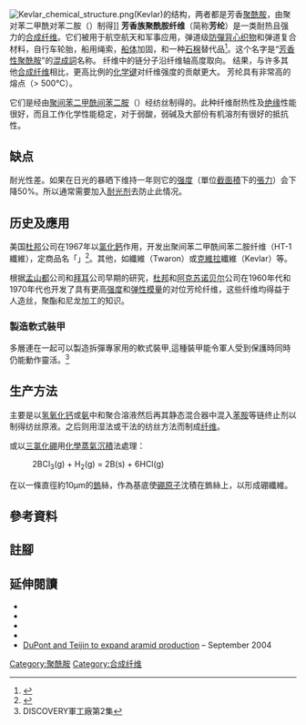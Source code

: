 [[File:Kevlar_chemical_structure.png|thumb]](Kevlar)的结构，两者都是芳香[[聚酰胺|聚酰胺]]，由聚对苯二甲酰对苯二胺（{{lang|en|p-phenylene terephthalamides , PPTA}}）制得]] 
'''芳香族聚酰胺纤维'''（简称'''芳纶'''）是一类耐热且强力的[[合成纤维|合成纤维]]。它们被用于航空航天和军事应用，弹道级[[防彈背心|防彈背心]][[布|织物]]和弹道复合材料，自行车轮胎，船用绳索，[[船体|船体]]加固，和一种[[石棉|石棉]]替代品<ref name=Hillermeier>{{cite journal|doi=10.1177/004051758405400903  |title= Prospects of Aramid as a Substitute for Asbestos |url=https://archive.org/details/sim_textile-research-journal_1984-09_54_9/page/575  |author=Hillermeier, Karlheinz |pages=575–580 |journal= Textile Research Journal |volume= 54 |issue= 9 |date=1984}}</ref>。这个名字是“[[芳香性|芳香性]][[聚酰胺|聚酰胺]]”的[[混成詞|混成詞]]名称。 纤维中的链分子沿纤维轴高度取向。 结果，与许多其他[[合成纤维|合成纤维]]相比，更高比例的[[化学键|化学键]]对纤维强度的贡献更大。 芳纶具有非常高的熔点（> 500°C）。

它们是经由[[聚间苯二甲酰间苯二胺|聚间苯二甲酰间苯二胺]]（{{lang|en|poly-metaphenylene isophthalamides , PMIA}}）经纺丝制得的。此种纤维耐热性及[[绝缘|绝缘]]性能很好，而且工作化学性能稳定，对于弱酸，弱碱及大部份有机溶剂有很好的抵抗性。

== 缺点 ==
耐光性差。如果在日光的暴晒下维持一年则它的[[强度|强度]]（單位[[截面積|截面積]]下的[[張力|張力]]）会下降50%。所以通常需要加入[[塑膠添加劑#.E6.8A.97.E7.B4.AB.E5.A4.96.E7.B7.9A.E5.8A.91.E3.80.81.E7.B4.AB.E5.A4.96.E7.B7.9A.E5.90.B8.E6.94.B6.E5.8A.91.EF.BC.88UV_Protecting_Agents.EF.BC.89|耐光剂]]去防止此情况。

== 历史及應用 ==
美国[[杜邦|杜邦]]公司在1967年以[[氯化鈣|氯化鈣]]作用，开发出聚间苯二甲酰间苯二胺纤维（HT-1纖維），定商品名「{{le|Nomex|NOMEX}}」<ref name=Kent>{{cite book |title=Handbook of Industrial Chemistry and Biotechnology |url=https://archive.org/details/kentriegelshandb00kent |editor=James A. Kent |page=[https://archive.org/details/kentriegelshandb00kent/page/n492 483] |publisher=Springer |date=2006 |isbn=978-0-387-27842-1}}</ref>。其他，如{{le|特威隆|Twaron}}纖維（Twaron）或[[克維拉|克維拉]]纖維（Kevlar）等。

根据[[孟山都|孟山都]]公司和[[拜耳|拜耳]]公司早期的研究，[[杜邦|杜邦]]和[[阿克苏诺贝尔|阿克苏诺贝尔]]公司在1960年代和1970年代也开发了具有更高[[强度|强度]]和[[弹性模量|弹性模量]]的对位芳纶纤维，这些纤维均得益于人造丝，聚酯和尼龙加工的知识。

=== 製造軟式裝甲 ===
多層連在一起可以製造拆彈專家用的軟式裝甲,這種裝甲能令軍人受到保護時同時仍能動作靈活。<ref>DISCOVERY軍工廠第2集</ref>

== 生产方法 ==
主要是以[[氢氧化钙|氢氧化钙]]或[[氨|氨]]中和聚合溶液然后再其静态混合器中混入[[苯胺|苯胺]]等链终止剂以制得纺丝原液。之后则用湿法或干法的纺丝方法而制成[[纤维|纤维]]。

或以[[三氯化硼|三氯化硼]]用[[化学气相沉积|化學蒸氣沉積]]法處理：

:2BCl<sub>3</sub>(g) + H<sub>2</sub>(g) = 2B(s) + 6HCl(g)

在以一條直徑約10μm的[[鎢|鎢]]絲，作為基底使[[硼|硼]][[原子|原子]]沈積在鎢絲上，以形成硼纖維。

==參考資料==
{{refbegin}}
<!-- {{cite web}} -->
<!-- {{cite news}} -->
<!-- {{cite book}} -->
<!-- {{sfn}} -->
{{refend}}

==註腳==
{{reflist}}

==延伸閱讀==
{{commonscat|Aramids}}
* {{cite journal |doi= 10.3390/polym9090414 |author= J A Reglero Ruiz |author2= M Trigo-López |author3= F C Garcia |author4= J M Garcia |title= Functional Aromatic Polyamides |journal= Polymers |year= 2017 |volume= 9 |issue= 12 |pages= 414 |url= http://www.mdpi.com/2073-4360/9/9/414/pdf |access-date= 2019-01-19 |archive-date= 2017-09-22 |archive-url= https://web.archive.org/web/20170922194335/http://www.mdpi.com/2073-4360/9/9/414/pdf |dead-url= no }}
* {{cite book |author= JWS Hearle | title= High-performance fibers | journal= Woodhead Publishing Ltd., Abington, UK – the Textile Institute | date= 2000| isbn =978-1-85573-539-2}}
* {{cite journal | author= Doetze J. Sikkema | title= Manmade fibers one hundred years: Polymers and polymer design | journal=  J Appl Polym Sci | date= 2002 | issue= 83 | pages= 484–488}}
* {{cite journal |author= Kh. Hillermeier |author2= H.G. Weijland |last-author-amp= yes | title= An aramid yarn for reinforcing plastics | journal=  Plastica | date= 1977| issue= 11| pages= 374–380}}
* [https://web.archive.org/web/20041014224129/http://www.compositesworld.com/hpc/issues/2004/September/548 DuPont and Teijin to expand aramid production] – September 2004

{{纤维}}
{{盔甲类型}}
{{Authority control}}

[[Category:聚酰胺|Category:聚酰胺]]
[[Category:合成纤维|Category:合成纤维]]